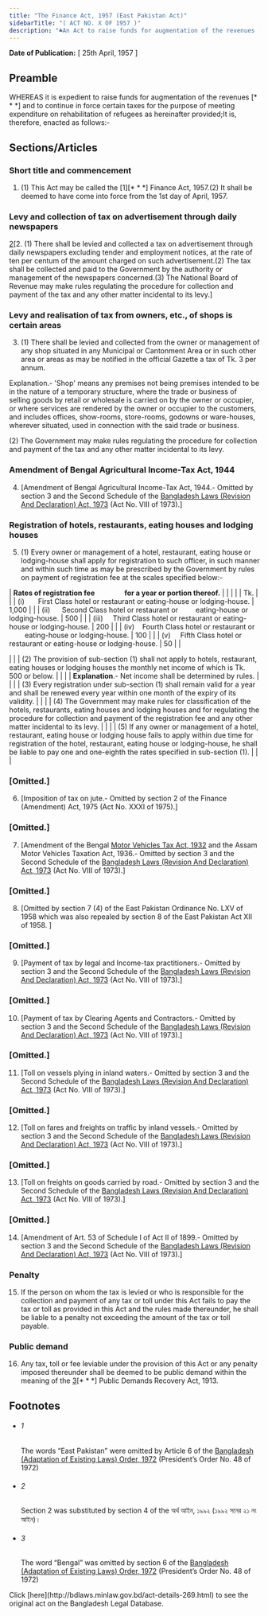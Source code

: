 ```yaml
---
title: "The Finance Act, 1957 (East Pakistan Act)"
sidebarTitle: "( ACT NO. X OF 1957 )"
description: "♣An Act to raise funds for augmentation of the revenues [* * *] and for continuance in force of certain taxes for the purpose of meeting expenditure on rehabilitation of refugees."
---
```


**Date of Publication:** [ 25th April, 1957 ]

## Preamble

WHEREAS it is expedient to raise funds for augmentation of the revenues [\* \* \*] and to continue in force certain taxes for the purpose of meeting expenditure on rehabilitation of refugees as hereinafter provided;It is, therefore, enacted as follows:-

## Sections/Articles

### Short title and commencement

1. (1) This Act may be called the [1][\* \* \*] Finance Act, 1957.(2) It shall be deemed to have come into force from the 1st day of April, 1957.

### Levy and collection of tax on advertisement through daily newspapers

[2](1)[2. (1) There shall be levied and collected a tax on advertisement through daily newspapers excluding tender and employment notices, at the rate of ten per centum of the amount charged on such advertisement.(2) The tax shall be collected and paid to the Government by the authority or management of the newspapers concerned.(3) The National Board of Revenue may make rules regulating the procedure for collection and payment of the tax and any other matter incidental to its levy.]

### Levy and realisation of tax from owners, etc., of shops is certain areas

3. (1) There shall be levied and collected from the owner or management of any shop situated in any Municipal or Cantonment Area or in such other area or areas as may be notified in the official Gazette a tax of Tk. 3 per annum.

Explanation.- 'Shop' means any premises not being premises intended to be in the nature of a temporary structure, where the trade or business of selling goods by retail or wholesale is carried on by the owner or occupier, or where services are rendered by the owner or occupier to the customers, and includes offices, show-rooms, store-rooms, godowns or ware-houses, wherever situated, used in connection with the said trade or business.

(2) The Government may make rules regulating the procedure for collection and payment of the tax and any other matter incidental to its levy.

### Amendment of Bengal Agricultural Income-Tax Act, 1944

4. [Amendment of Bengal Agricultural Income-Tax Act, 1944.- Omitted by section 3 and the Second Schedule of the [Bangladesh Laws (Revision And Declaration) Act, 1973](/act-430.html "Bangladesh Laws (Revision And Declaration) Act, 1973") (Act No. VIII of 1973).]

### Registration of hotels, restaurants, eating houses and lodging houses

5. (1) Every owner or management of a hotel, restaurant, eating house or lodging-house shall apply for registration to such officer, in such manner and within such time as may be prescribed by the Government by rules on payment of registration fee at the scales specified below:-

| **Rates of registration fee                  for a year or portion thereof.** | | |
| | Tk. | |
| (i)       First Class hotel or restaurant or eating-house or lodging-house. | 1,000 | |
| (ii)      Second Class hotel or restaurant or         eating-house or lodging-house. | 500 | |
| (iii)     Third Class hotel or restaurant or eating-house or lodging-house. | 200 | |
| (iv)    Fourth Class hotel or restaurant or         eating-house or lodging-house. | 100 | |
| (v)     Fifth Class hotel or restaurant or eating-house or lodging-house. | 50 | |

| |
| (2) The provision of sub-section (1) shall not apply to hotels, restaurant, eating houses or lodging houses the monthly net income of which is Tk. 500 or below. |
| |
| **Explanation**.- Net income shall be determined by rules. |
| |
| (3) Every registration under sub-section (1) shall remain valid for a year and shall be renewed every year within one month of the expiry of its validity. |
| |
| (4) The Government may make rules for classification of the hotels, restaurants, eating houses and lodging houses and for regulating the procedure for collection and payment of the registration fee and any other matter incidental to its levy. |
| |
| (5) If any owner or management of a hotel, restaurant, eating house or lodging house fails to apply within due time for registration of the hotel, restaurant, eating house or lodging-house, he shall be liable to pay one and one-eighth the rates specified in sub-section (1). |
| |

### [Omitted.]

6. [Imposition of tax on jute.- Omitted by section 2 of the Finance (Amendment) Act, 1975 (Act No. XXXI of 1975).]

### [Omitted.]

7. [Amendment of the Bengal [Motor Vehicles Tax Act, 1932](/act-156.html "Motor Vehicles Tax Act, 1932") and the Assam Motor Vehicles Taxation Act, 1936.- Omitted by section 3 and the Second Schedule of the [Bangladesh Laws (Revision And Declaration) Act, 1973](/act-430.html "Bangladesh Laws (Revision And Declaration) Act, 1973") (Act No. VIII of 1973).]

### [Omitted.]

8. [Omitted by section 7 (4) of the East Pakistan Ordinance No. LXV of 1958 which was also repealed by section 8 of the East Pakistan Act XII of 1958. ]

### [Omitted.]

9. [Payment of tax by legal and Income-tax practitioners.- Omitted by section 3 and the Second Schedule of the [Bangladesh Laws (Revision And Declaration) Act, 1973](/act-430.html "Bangladesh Laws (Revision And Declaration) Act, 1973") (Act No. VIII of 1973).]

### [Omitted.]

10. [Payment of tax by Clearing Agents and Contractors.- Omitted by section 3 and the Second Schedule of the [Bangladesh Laws (Revision And Declaration) Act, 1973](/act-430.html "Bangladesh Laws (Revision And Declaration) Act, 1973") (Act No. VIII of 1973).]

### [Omitted.]

11. [Toll on vessels plying in inland waters.- Omitted by section 3 and the Second Schedule of the [Bangladesh Laws (Revision And Declaration) Act, 1973](/act-430.html "Bangladesh Laws (Revision And Declaration) Act, 1973") (Act No. VIII of 1973).]

### [Omitted.]

12. [Toll on fares and freights on traffic by inland vessels.- Omitted by section 3 and the Second Schedule of the [Bangladesh Laws (Revision And Declaration) Act, 1973](/act-430.html "Bangladesh Laws (Revision And Declaration) Act, 1973") (Act No. VIII of 1973).]

### [Omitted.]

13. [Toll on freights on goods carried by road.- Omitted by section 3 and the Second Schedule of the [Bangladesh Laws (Revision And Declaration) Act, 1973](/act-430.html "Bangladesh Laws (Revision And Declaration) Act, 1973") (Act No. VIII of 1973).]

### [Omitted.]

14. [Amendment of Art. 53 of Schedule I of Act II of 1899.- Omitted by section 3 and the Second Schedule of the [Bangladesh Laws (Revision And Declaration) Act, 1973](/act-430.html "Bangladesh Laws (Revision And Declaration) Act, 1973") (Act No. VIII of 1973).]

### Penalty

15. If the person on whom the tax is levied or who is responsible for the collection and payment of any tax or toll under this Act fails to pay the tax or toll as provided in this Act and the rules made thereunder, he shall be liable to a penalty not exceeding the amount of the tax or toll payable.

### Public demand

16. Any tax, toll or fee leviable under the provision of this Act or any penalty imposed thereunder shall be deemed to be public demand within the meaning of the [3](1)[\* \* \*] Public Demands Recovery Act, 1913.

## Footnotes

- ###### 1

  The words “East Pakistan” were omitted by Article 6 of the [Bangladesh (Adaptation of Existing Laws) Order, 1972](/act-388.html "Bangladesh (Adaptation of Existing Laws) Order, 1972 ") (President’s Order No. 48 of 1972)

- ###### 2

  Section 2 was substituted by section 4 of the অর্থ আইন, ১৯৯২ (১৯৯২ সনের ২১ নং আইন)।

- ###### 3

  The word “Bengal” was omitted by section 6 of the [Bangladesh (Adaptation of Existing Laws) Order, 1972](/act-388.html "Bangladesh (Adaptation of Existing Laws) Order, 1972 ") (President’s Order No. 48 of 1972)

<Note>
  Click [here](http://bdlaws.minlaw.gov.bd/act-details-269.html) to see the original act on the Bangladesh Legal Database.
</Note>
